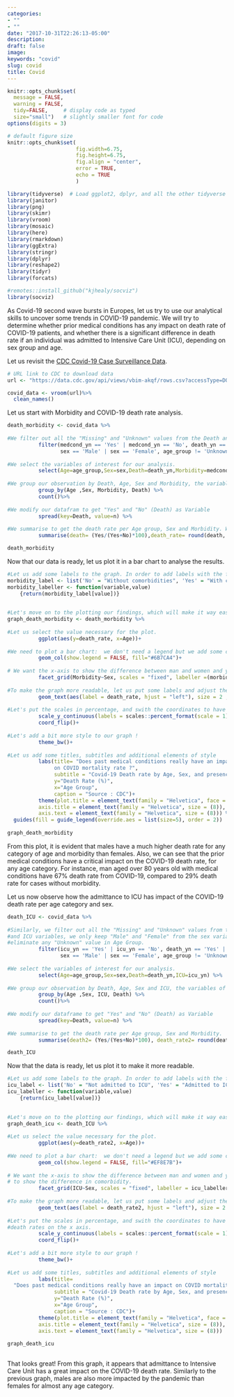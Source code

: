 ```yaml
---
categories:
- ""
- ""
date: "2017-10-31T22:26:13-05:00"
description: 
draft: false
image: 
keywords: "covid"
slug: covid
title: Covid
---
```

```r
knitr::opts_chunk$set(
  message = FALSE, 
  warning = FALSE, 
  tidy=FALSE,     # display code as typed
  size="small")   # slightly smaller font for code
options(digits = 3)

# default figure size
knitr::opts_chunk$set(
                      fig.width=6.75, 
                      fig.height=6.75,
                      fig.align = "center",
                      error = TRUE, 
                      echo = TRUE
                      )
```


```r
library(tidyverse)  # Load ggplot2, dplyr, and all the other tidyverse packages
library(janitor)
library(png)
library(skimr)
library(vroom)
library(mosaic)
library(here)
library(rmarkdown)
library(ggExtra)
library(stringr)
library(dplyr)
library(reshape2)
library(tidyr)
library(forcats)

#remotes::install_github("kjhealy/socviz")
library(socviz)
```



As Covid-19 second wave bursts in Europes, let us try to use our analytical skills to uncover some trends in COVID-19 pandemic. 
We will try to determine whether prior medical conditions has any impact on death rate of COVID-19 patients, and whether there is a significant difference in death rate if an individual was admitted to Intensive Care Unit (ICU), depending on sex group and age. 


Let us revisit the [CDC Covid-19 Case Surveillance Data](https://data.cdc.gov/Case-Surveillance/COVID-19-Case-Surveillance-Public-Use-Data/vbim-akqf). 


```r
# URL link to CDC to download data
url <- "https://data.cdc.gov/api/views/vbim-akqf/rows.csv?accessType=DOWNLOAD"

covid_data <- vroom(url)%>%
  clean_names()
```



Let us start with Morbidity and COVID-19 death rate analysis. 

```r

death_morbidity <- covid_data %>% 
  
#We filter out all the "Missing" and "Unknown" values from the Death and Morbidity variables, we only keep "Male" and "Female" from the sexvariable and get eliminate any "Unknown" value in Age Group. 
          filter(medcond_yn == 'Yes' | medcond_yn == 'No', death_yn == 'Yes' | death_yn == 'No', 
                 sex == 'Male' | sex == 'Female', age_group != 'Unknown') %>%
  
#We select the variables of interest for our analysis.
          select(Age=age_group,Sex=sex,Death=death_yn,Morbidity=medcond_yn) %>% 
  
#We group our observation by Death, Age, Sex and Morbidity, the variables of interest for our graph. 
          group_by(Age ,Sex, Morbidity, Death) %>% 
          count()%>% 
  
#We modify our datafram to get "Yes" and "No" (Death) as Variable
          spread(key=Death, value=n) %>% 
  
#We summarise to get the death rate per Age group, Sex and Morbidity. We create an additional column to round those findings.
          summarise(death= (Yes/(Yes+No)*100),death_rate= round(death, digits = 1))

death_morbidity
```

Now that our data is ready, let us plot it in a bar chart to analyse the results. 

```r

#Let us add some labels to the graph. In order to add labels with the facet.grid, we need to create a function incorporating our label names. 
morbidity_label <- list('No' = "Without comorbidities", 'Yes' = "With comorbidities", 'Female'="Female", 'Male'="Male")
morbidity_labeller <- function(variable,value)
    {return(morbidity_label[value])}
  

#Let's move on to the plotting our findings, which will make it way easier to analyse our data.   
graph_death_morbidity <- death_morbidity %>% 
  
#Let us select the value necessary for the plot.
          ggplot(aes(y=death_rate, x=Age))+
  
#We need to plot a bar chart:  we don't need a legend but we add some color to the graph.
          geom_col(show.legend = FALSE, fill="#6B7CA4")+
  
# We want the x-axis to show the difference between man and women and y-axis to show the difference in comorbidity.
          facet_grid(Morbidity~Sex, scales = "fixed", labeller =(morbidity_labeller))+
  
#To make the graph more readable, let us put some labels and adjust their position
          geom_text(aes(label = death_rate, hjust = "left"), size = 2 , nudge_y = +1)+
  
#Let's put the scales in percentage, and swith the coordinates to have the death rates on the x axis. 
          scale_y_continuous(labels = scales::percent_format(scale = 1))+
          coord_flip()+
  
#Let's add a bit more style to our graph !
          theme_bw()+ 
  
#Let us add some titles, subtitles and additional elements of style
          labs(title= "Does past medical conditions really have an impact 
               on COVID mortality rate ?",
               subtitle = "Covid-19 Death rate by Age, Sex, and presence of Co-Morbidities\n",
               y="Death Rate (%)",
               x="Age Group",
               caption = "Source : CDC")+
          theme(plot.title = element_text(family = "Helvetica", face = "bold", size = (12)),
          axis.title = element_text(family = "Helvetica", size = (8)),
          axis.text = element_text(family = "Helvetica", size = (8))) %>% 
  guides(fill = guide_legend(override.aes = list(size=5), order = 2))
        
graph_death_morbidity

```

From this plot, it is evident that males have a much higher death rate for any category of age and morbidity than females. Also, we can see that the prior medical conditions have a critical impact on the COVID-19 death rate, for any age category. For instance, man aged over 80 years old with medical conditions have 67% death rate from COVID-19, compared to 29% death rate for cases without morbidity.
 
Let us now observe how the admittance to ICU has impact of the COVID-19 death rate per age category and sex. 

```r

death_ICU <- covid_data %>% 
  
#Similarly, we filter out all the "Missing" and "Unknown" values from the Death
#and ICU variables, we only keep "Male" and "Female" from the sex variable and get 
#eliminate any "Unknown" value in Age Group. 
          filter(icu_yn == 'Yes' | icu_yn == 'No', death_yn == 'Yes' | death_yn == 'No', 
                 sex == 'Male' | sex == 'Female', age_group != 'Unknown') %>%
  
#We select the variables of interest for our analysis.
          select(Age=age_group,Sex=sex,Death=death_yn,ICU=icu_yn) %>% 
  
#We group our observation by Death, Age, Sex and ICU, the variables of interest for our graph. 
          group_by(Age ,Sex, ICU, Death) %>% 
          count()%>% 
  
#We modify our dataframe to get "Yes" and "No" (Death) as Variable
          spread(key=Death, value=n) %>% 
  
#We summarise to get the death rate per Age group, Sex and Morbidity.
          summarise(death2= (Yes/(Yes+No)*100), death_rate2= round(death2, digits = 1))

death_ICU
```

Now that the data is ready, let us plot it to make it more readable. 

```r


#Let us add some labels to the graph. In order to add labels with the facet.grid, we need to create a function incorporating our label names. 
icu_label <- list('No' = "Not admitted to ICU", 'Yes' = "Admitted to ICU", 'Female'="Female", 'Male'="Male")
icu_labeller <- function(variable,value)
    {return(icu_label[value])}
  

#Let's move on to the plotting our findings, which will make it way easier to analyse our data.   
graph_death_icu <- death_ICU %>% 
  
#Let us select the value necessary for the plot.
          ggplot(aes(y=death_rate2, x=Age))+
  
#We need to plot a bar chart:  we don't need a legend but we add some color to the graph.
          geom_col(show.legend = FALSE, fill="#EF8E7B")+
  
# We want the x-axis to show the difference between man and women and y-axis 
# to show the difference in comorbidity.
          facet_grid(ICU~Sex, scales = "fixed", labeller = icu_labeller)+
  
#To make the graph more readable, let us put some labels and adjust their position
          geom_text(aes(label = death_rate2, hjust = "left"), size = 2 , nudge_y = +1)+
  
#Let's put the scales in percentage, and swith the coordinates to have the 
#death rates on the x axis. 
          scale_y_continuous(labels = scales::percent_format(scale = 1))+
          coord_flip()+
  
#Let's add a bit more style to our graph !
          theme_bw()+ 
  
#Let us add some titles, subtitles and additional elements of style
          labs(title= 
  "Does past medical conditions really have an impact on COVID mortality rate ?",
               subtitle = "Covid-19 Death rate by Age, Sex, and presence of Co-Morbidities\n",
               y="Death Rate (%)",
               x="Age Group",
               caption = "Source : CDC")+
          theme(plot.title = element_text(family = "Helvetica", face = "bold", size = (12)),
          axis.title = element_text(family = "Helvetica", size = (8)),
          axis.text = element_text(family = "Helvetica", size = (8)))
        
graph_death_icu
          
```
That looks great! From this graph, it appears that admittance to Intensive Care Unit has a great impact on the COVID-19 death rate. Similarly to the previous graph, males are also more impacted by the pandemic than females for almost any age category. 



